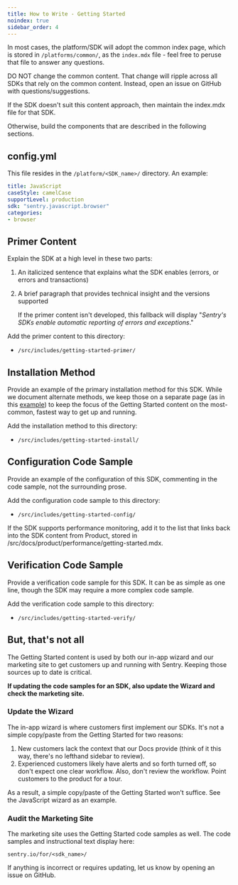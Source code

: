 ```yaml
---
title: How to Write - Getting Started
noindex: true
sidebar_order: 4
---
```


In most cases, the platform/SDK will adopt the common index page, which is stored in `/platforms/common/`, as the `index.mdx` file - feel free to peruse that file to answer any questions.

<Alert >

DO NOT change the common content. That change will ripple across all SDKs that rely on the common content. Instead, open an issue on  GitHub with questions/suggestions.

</Alert >

If the SDK doesn't suit this content approach, then maintain the index.mdx file for that SDK.

Otherwise, build the components that are described in the following sections.

## config.yml

This file resides in the `/platform/<SDK_name>/` directory. An example:

```yaml
title: JavaScript
caseStyle: camelCase
supportLevel: production
sdk: "sentry.javascript.browser"
categories:
- browser
```

## Primer Content

Explain the SDK at a high level in these two parts:

1. An italicized sentence that explains what the SDK enables (errors, or errors and transactions)
2. A brief paragraph that provides technical insight and the versions supported

    <Note>

    If the primer content isn't developed, this fallback will display "*Sentry's SDKs enable automatic reporting of errors and exceptions*."

    </Note>

Add the primer content to this directory:

- `/src/includes/getting-started-primer/`

## Installation Method

Provide an example of the primary installation method for this SDK. While we document alternate methods, we keep those on a separate page (as in this [example](/platforms/javascript/install/)) to keep the focus of the Getting Started content on the most-common, fastest way to get up and running.

Add the installation method to this directory:

- `/src/includes/getting-started-install/`

## Configuration Code Sample

Provide an example of the configuration of this SDK, commenting in the code sample, not the surrounding prose.

Add the configuration code sample to this directory:

- `/src/includes/getting-started-config/`

<Note >

If the SDK supports performance monitoring, add it to the list that links back into the SDK content from Product, stored in /src/docs/product/performance/getting-started.mdx.

</Note >

## Verification Code Sample

Provide a verification code sample for this SDK. It can be as simple as one line, though the SDK may require a more complex code sample.

Add the verification code sample to this directory:

- `/src/includes/getting-started-verify/`

## But, that's not all

The Getting Started content is used by both our in-app wizard and our marketing site to get customers up and running with Sentry. Keeping those sources up to date is critical.

**If updating the code samples for an SDK, also update the Wizard and check the marketing site.**

### Update the Wizard

The in-app wizard is where customers first implement our SDKs. It's not a simple copy/paste from the Getting Started for two reasons:

1. New customers lack the context that our Docs provide (think of it this way, there's no lefthand sidebar to review).
2. Experienced customers likely have alerts and so forth turned off, so don't expect one clear workflow. Also, don't review the workflow. Point customers to the product for a tour.

As a result, a simple copy/paste of the Getting Started won't suffice. See the JavaScript wizard as an example.

### Audit the Marketing Site

The marketing site uses the Getting Started code samples as well. The code samples and instructional text display here:

`sentry.io/for/<sdk_name>/`

If anything is incorrect or requires updating, let us know by opening an issue on GitHub.
